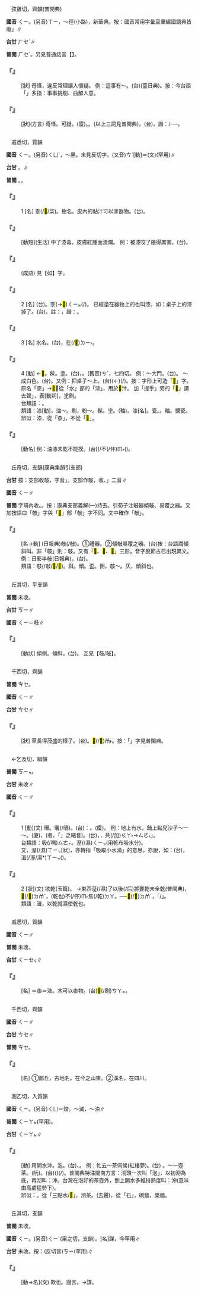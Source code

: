 
=={{ruby|蹊|ㄑㄧ}}==

　弦雞切，齊韻(普閩典)

'''國音''' <rt>ㄑㄧ</rt>。(另音)<rt>ㄒㄧ</rt>，～徑(小路)，新華典。按：國音常用字彙至重編國語典皆廢{{ruby|「|ㄑㄧ}}」∥

'''台甘''' <rt>ㄏㆤˊ</rt>∥

'''普閩''' <rt>ㄏㆤˊ</rt>。另見普通話音【{{ruby|蹊|ㄒㄧ}}】。

    

==='''『{{ruby|蹺|ㄑㄧㄠ}}{{ruby|蹊|·ㄑㄧ}}』'''===
: [狀] 奇怪，違反常理讓人懷疑。 例：這事有～。(台){{ruby|曲|ㄎㄧㄠ}}{{ruby|敧|ㄎㄧ}}(臺日典)。按：今台語「{{ruby|曲|ㄎㄧㄠ}}{{ruby|敧|ㄎㄧ}}」多指：事事挑剔、曲解人意。
    

==='''『{{ruby|蹊|ㄑㄧ}}{{ruby|蹺|ㄑㄧㄠ}}』'''===
: [狀](方言) 奇怪。可疑。(廈){{ruby|巧|ㄎㄚˋ}}{{ruby|怪|ㄍㄨㄞ˪}}。{{ruby|堯|ㆣㄧㄠˊ}}{{ruby|疑|ㆣㄧˊ}}。{{ruby|蹺|ㄎㄧㄠ}}{{ruby|敧|ㄎㄧ}}(以上三詞見普閩典)。(台){{ruby|蹊|ㄎㄧ}}{{ruby|蹺|ㄎㄧㄠ}}，諧：{{ruby|敧|ㄎㄧ}}{{ruby|蹺|ㄎㄧㄠ}}/{{ruby|敧|ㄎㄧ}}{{ruby|曲|ㄎㄧㄠ}}──{{ruby|有|ㄨ˫}}{{ruby|值|ㄉㄚㆵ ͘}}{{ruby|得|ㄉㄧㆵ}}{{ruby|嫌|ㄏㄧㆰˊ}}{{ruby|疑|ㆣㄧˊ}}{{ruby|丌|ㆤ}}{{ruby|所|ㄙㆦˋ}}{{ruby|在|ㄗㄞ˫}}。
    

=={{ruby|漆|ㄑㄧ}}==

　戚悉切，質韻

'''國音''' <rt>ㄑㄧ</rt>。(另音)<rt>ㄑㄩˋ</rt>，～黑。未見反切字。(又音)<rt>ㄘˋ</rt>[動]＝{{ruby|<mark>&#xf944b;</mark>|ㄑㄧㄝˋ}}{{ruby|/|·ㄑㄧㄝ}}(文)(罕用)∥

'''台甘''' {{ruby|(文)|ㄑㄧㆤㆶ}}。{{ruby|(語)|ㄘㄚㆵ}}∥

'''普閩''' {{ruby|(文)|ㄑㄧㆵ}}。{{ruby|(白)|ㄘㄚㆵ}}。

    

==='''『{{ruby|漆|ㄑㄧ}}』'''===
:1  [名] 桼(/<mark>&#xf944d;</mark>/柒)。樹名。皮內的黏汁可以塗器物。(台){{ruby|漆|ㄘㄚㆵ}}。
:
    

==='''『{{ruby|漆|ㄑㄧ}}{{ruby|咬|ㄧㄠˇ}}{{ruby|啦|ㄌㄚ}}』'''===
: [動短](生活) 中了漆毒，皮膚紅腫面潰爛。 例：被漆咬了癢得厲害。(台){{ruby|被|ㄏㆦ˫}}{{ruby|漆|ㄘㄚㆵ}}{{ruby|咬|ㄍㄚ˫}}{{ruby|著|ㄉㄧㄜㆷ ͘}}{{ruby|癢|ㄐㄧㆧ˫/ㄐㄧㆫ}}{{ruby|<mark>&#xffa42;</mark>|ㄍㄚㆷ}}{{ruby|<mark>&#xffa45;</mark>|ㆠㆤ˫/ㆠㄨㆤ˫}}{{ruby|講|ㄍㆲˋ}}{{ruby|得|ㄉㄧㆵ}}。
    

==='''『{{ruby|如|ㄖㄨˊ}}{{ruby|膠|ㄐㄧㄠ}}{{ruby|似|ㄙˋ}}{{ruby|漆|ㄑㄧ}}』'''===
: (成語) 見【如】字。
    

==='''『{{ruby|漆|ㄑㄧ}}』'''===
:2  [名] (台){{ruby|漆|ㄘㄚㆵ}}。{{ruby|用|ㄧㄥ˪/ㄧㆲ˫}}桼(→<mark>&#xf944d;</mark>)<rt>ㄑㄧㆵ</rt>{{ruby|樹|ㄑㄧㄨ˫}}{{ruby|丌|ㆤ}}{{ruby|汁|ㄗㄚㆴ/ㄐㄧㄚㆴ}}{{ruby|或|ㄧㄚㆷ ͘}}{{ruby|是|ㄒㄧ˫}}{{ruby|其|ㄍㄧˊ}}{{ruby|樹|ㄑㄧㄨ˫}}{{ruby|脂|ㄐㄧ}}(/{{ruby|乳|ㄌㄧㄥ}}){{ruby|製|ㄗㆤ˪}}{{ruby|成|ㄒㄧㄥˊ}}{{ruby|丌|ㆤ}}{{ruby|塗|ㄊㆦˊ}}{{ruby|料|ㄌㄧㄠ˫}}。 已經塗在器物上的也叫漆。如：桌子上的漆掉了。(台){{ruby|桌|ㄉㄜㆷ}}{{ruby|頂|ㄉㄧㄥˋ}}{{ruby|丌|ㆤ}}{{ruby|油|ㄧㄨˊ}}{{ruby|漆|ㄘㄚㆵ}}{{ruby|落|ㄌㄚㆶ}}{{ruby|去|ㄎㄧ˪}}。註：{{ruby|漆|ㄘㄚㆵ}}，諧：{{ruby|刷|ㄘㄚㆵ}}。
    

==='''『{{ruby|漆|ㄑㄧ}}』'''===
:3  [名] 水名。(台){{ruby|溪|ㄎㄨㆤ/ㄎㆤ}}{{ruby|名|ㄇㄧㄚˊ}}，在(/<mark>&#xf9853;</mark>)<rt>ㄉㄧ˫</rt>{{ruby|陝|ㄒㄧㆰˋ}}{{ruby|西|ㄙㄞ/ㄙㆤ}}{{ruby|省|ㄒㄧㄥˋ}}。
    

==='''『{{ruby|漆|ㄑㄧ}}』'''===
:4  [動] ←<mark>&#xf9450;</mark>。髹。塗。(台){{ruby|用|ㄧㄥ˫/ㄧㆲ˫}}{{ruby|漆|ㄘㄚㆵ}}{{ruby|汁|ㄗㄚㆴ/ㄐㄧㄚㆴ}}，{{ruby|油|ㄧㄨˊ}}{{ruby|漆|ㄘㄚㆵ}}。(舊音)<rt>ㄘˋ</rt>，七四切。 例：～大門。(台){{ruby|油|ㄧㄨˊ}}{{ruby|漆|ㄘㄚㆵ}}{{ruby|大|ㄉㄨㄚ˫}}{{ruby|門|ㄇㆭˊ}}。 ～成白色。(台){{ruby|漆|ㄘㄚㆵ}}{{ruby|作|ㄗㄜ˪}}{{ruby|白|ㄅㆤㆷ ͘}}{{ruby|色|ㄒㄧㆤㆶ}}。又例：把桌子～上。(台){{ruby|桌|ㄉㄜㆷ}}{{ruby|仔|ㄚ}}{{ruby|用|ㄧㄥ˫/ㄧㆲ˫}}{{ruby|漆|ㄘㄚㆵ}}{{ruby|加|ㄍㄚ˫}}(←{{ruby|共|ㄍㄤ˫}}){{ruby|漆|ㄘㄚㆵ}}(/{{ruby|過|ㄍㆤ˪/ㄍㄨㆤ˪}}{{ruby|漆|ㄘㄚㆵ}}){{ruby|一|ㄐㄧㆵ ͘}}{{ruby|下|·ㆤ˫}}。按：字形上可造「<mark>&#xf944d;</mark>」字。原名「桼」→<mark>&#xf944d;</mark>，從「水」部的「漆」，用於<mark>&#xf944d;</mark>汁。 加「提手」旁的「<mark>&#xf944e;</mark>」讀去聲{{ruby|「|ㄘˋ}}」，表[動詞]，塗刷。
:台類語：{{ruby|油|ㄧㄨˊ}}{{ruby|漆|ㄘㄚㆵ}}。
:
:類語：漆[動]，油～。刷，粉～。髹。塗。(釉)。漆[名]。瓷。{{ruby|琺|ㄈㄚˋ}}{{ruby|瑯|ㄌㄤˊ}}。釉。搪瓷。
:
:辨似：漆，從「桼」，不從「<mark>&#xf944f;</mark>」。
:
    

==='''『{{ruby|油|ㄧㄡˊ}}{{ruby|漆|ㄑㄧ}}』'''===
: [動名] 例：油漆未乾不能摸。(台){{ruby|過|ㄍㆤ˪/ㄍㄨㆤ˪}}{{ruby|油|ㄧㄨˊ}}{{ruby|漆|ㄘㄚㆵ}}{{ruby|未|ㆠㄨㆤ˫/ㆠㆤ˫}}{{ruby|乾|ㄉㄚ}}{{ruby|<mark>&#xffa45;</mark>|ㆠㆤ˫/ㆠㄨㆤ˫}}{{ruby|用|ㄧㄥ˫/ㄧㆲ˫}}{{ruby|得|ㄉㄧㆵ}}(/不(/伓)<rt>ㆬ˫</rt>{{ruby|通|ㄊㄤ}}{{ruby|摸|ㆠㆲ}}({{ruby|著|ㄉㄧㄜㆷ ͘}})。
    

=={{ruby|攲|ㄑㄧ}}==

　丘奇切，支韻(康典集韻引支部)

'''台甘''' 按：支部收敧，字音{{ruby|「|ㄎㄧ}}」。支部作敧，收{{ruby|「|ㄧ}}、{{ruby| |ㄎㄧ}}」二音∥

'''國音''' <rt>ㄑㄧ</rt>{{ruby|。|ㄐㄧˇ}}∥

'''普閩''' {{ruby|攲|ㄑㄧ}}字項內收{{ruby|(文)|ㄎㄧ}}。{{ruby|(白)|ㄎㄧㄚ}}。按：康典支部義解(一)持去。引荀子注攲器傾敧、易覆之器。又加按語曰「攲」字與「<mark>&#xf9459;</mark>」部「敧」字不同。文中確作「敧」。

    

==='''『{{ruby|攲|ㄑㄧ}}』'''===
: [名→動] (日報典)攲(/敧)。①禮器。②傾敧易覆之器。(台)按：台語謂傾斜叫{{ruby|：|ㄎㄧ}}。非「攲」則：敧。又有「<mark>&#xf9443;</mark>、<mark>&#xf9445;</mark>、<mark>&#xf9444;</mark>」三形。音字脫節古已出現異文。 例：日影半敧(日報典)。(台){{ruby|日|ㆢㄧㆵ ͘/ㄌㄧㆵ ͘}}{{ruby|影|ㄧㆩˋ}}{{ruby|斜|ㄑㄧㄚˊ}}{{ruby|去|ㄎㄧ˪}}。
:類語：攲(/敧/<mark>&#xf9443;</mark>/<mark>&#xf9444;</mark>)。斜。傾。歪。側，攲～。仄，傾斜也。
:
    

=={{ruby|僛|ㄑㄧ}}==

　丘其切，平支韻

'''普閩''' 未收。

'''台甘''' <rt>ㄎㄧ</rt>∥

'''國音''' <rt>ㄑㄧ</rt>＝攲∥

    

==='''『{{ruby|僛|ㄑㄧ}}』'''===
: [動狀] 傾側。傾斜。(台){{ruby|僛|ㄎㄧ}}。 互見【攲/敧】。
    

=={{ruby|萋|ㄑㄧ}}==

　千西切，齊韻

'''普閩''' <rt>ㄘㆤ</rt>。

'''國音''' <rt>ㄑㄧ</rt>∥

'''台甘''' <rt>ㄘㆤ</rt>∥

    

==='''『{{ruby|萋|ㄑㄧ}}{{ruby|萋|ㄑㄧ}}』'''===
: [狀] 草長得茂盛的樣子。(台){{ruby|茂|ㆠㆦ˫}}{{ruby|盛|ㄒㄧㄥ˫}}。{{ruby|草|ㄘㄠˋ}}{{ruby|仔|ㄚ}}{{ruby|發|ㄏㄨㄚㆵ}}{{ruby|<mark>&#xffa42;</mark>|ㄍㄚㆷ}}{{ruby|真|ㄐㄧㄣ}}<mark>&#xf924d;</mark>(/<mark>&#xf9456;</mark>)<rt>ㆰ˫</rt>。按：「{{ruby|<mark>&#xf9456;</mark>|ㆰ˫}}」字見普閩典。
    

=={{ruby|<mark>&#xfa0fa;</mark>|ㄑㄧ}}==

　←乞及切，緝韻{{ruby|＝|ㄑㄧˋ}}

'''普閩''' <rt>ㄎㄧㆴ</rt>。

'''台甘''' 未收∥

'''國音''' <rt>ㄑㄧ</rt>∥

    

==='''『{{ruby|<mark>&#xfa0fa;</mark>|ㄑㄧ}}』'''===
:1  [動](文) 曝。曬(/晒)。(台){{ruby|諧|ㄏㄞˊ}}：{{ruby|吸|ㄎㄧㆴ}}。(廈){{ruby|燥|ㄙㄜ˪}}。 例：地上有水，鋪上點兒沙子～一～。(廈){{ruby|涂|ㄊㆦˊ}}{{ruby|骹|ㄎㄚ}}{{ruby|有|ㄨ˫}}{{ruby|水|ㄗㄨㄧˋ}}，{{ruby|鋪|ㄆㆦ}}{{ruby|淡|ㄉㆰ˫}}{{ruby|薄|ㄅㄜㆷ ͘}}{{ruby|沙|ㄙㄨㄚ}}{{ruby|燥|ㄙㄜ˪}}{{ruby|者|ㄗㆤ}}(者，「{{ruby|一|ㄐㄧㆵ ͘}}{{ruby|下|·ㆤ˫}}」之縮音)。(台){{ruby|土|ㄊㆦˊ}}{{ruby|腳|ㄎㄚ}}{{ruby|有|ㄨ˫}}{{ruby|水|ㄗㄨㄧˋ}}，{{ruby|鋪|ㄆㆦ}}{{ruby|一|ㄐㄧㆵ ͘}}{{ruby|屑|ㄙㄨㆵ}}{{ruby|仔|ㄚ}}{{ruby|沙|ㄙㄨㄚ}}，共(/加)<rt>ㄍㄚ˫</rt>{{ruby|嗍|ㄙㄜㆷ}}{{ruby|嗍|ㄙㄜㆷ}}→{{ruby|「|ㄙㄜ˪}}<rt>ㄙㄜ˪</rt>」{{ruby|咧|ㄌㆤ˪}}。
:台類語：吸(/嗍)<rt>ㄙㄜㆷ</rt>。溼(/濕)<rt>ㄑㄧㆴ</rt>(用乾布吸水分)。
:
:又，溼(/濕)<rt>ㄒㄧㆴ</rt>[狀]，亦轉指「吸取小水滴」的意思，亦說{{ruby|：|ㄗㄨㆷ}}，如：(台){{ruby|墨|ㆠㄚㆵ ͘}}{{ruby|水|ㄗㄨㄧˋ}}{{ruby|捙|ㄑㄧㄚ}}{{ruby|倒|ㄉㄜˋ}}，{{ruby|用|ㄧㄥ˫/ㄧㆲ˫}}{{ruby|吸|ㄎㄧㆴ}}{{ruby|紙|ㄗㄨㄚˋ}}{{ruby|或|ㄧㄚㆷ}}{{ruby|乾|ㄉㄚ}}{{ruby|布|ㄅㆦ˪}}{{ruby|共|ㄍㄚ˫}}湒(/溼/濕*)<rt>ㄒㄧㆴ</rt>({{ruby|/|ㄑㄧㆴ}}){{ruby|起|·ㄎㄧˋ}}{{ruby|來|·ㄌㄞˊ}}。
:
    

==='''『{{ruby|<mark>&#xfa0fa;</mark>|ㄑㄧ}}』'''===
:2  [狀](文) 欲乾(玉篇)。 →東西溼(/濕)了以後(/后)將要乾未全乾(普閩典)，{{ruby|物|ㄇㄧㆷ ͘}}<mark>&#xffc68;</mark>(/<mark>&#xffcc6;</mark>)<rt>ㄉㆰˊ</rt>{{ruby|了|ㄌㄧㄠˋ}}{{ruby|後|ㄠ˫}}，{{ruby|<mark>&#xffa49;</mark>|ㆠㆤㆷ/ㆠㄨㆤㆷ ͘}}{{ruby|焦|ㄉㄚ}}(乾也)不(/伓)<rt>ㆬ˫</rt>{{ruby|成|ㄐㄧㆩˊ}}焦(/乾)<rt>ㄉㄚ</rt>{{ruby|丌|ㆤ}}{{ruby|情|ㄐㄧㄥˊ}}{{ruby|形|ㄏㄧㄥˊ}}。──{{ruby|半|ㄅㄨㆩ˪}}<mark>&#xffc68;</mark>(/<mark>&#xffcc6;</mark>)<rt>ㄉㆰˊ</rt>{{ruby|乾|ㄉㄚ}}，{{ruby|猶|ㄧㄠˋ}}「{{ruby|溼|ㄒㄧㆴ}}{{ruby|溼|ㄒㄧㆴ}}/{{ruby|濕|ㄒㄧㆴ}}{{ruby|濕|ㄒㄧㆴ}}」。
:類語：湒，以乾就濕使乾也。
:
    

=={{ruby|<mark>&#xf944d;</mark>|ㄑㄧ}}==

　戚悉切，質韻

'''國音''' <rt>ㄑㄧ</rt>∥

'''普閩''' 未收。

'''台甘''' <rt>ㄑㄧㆤㆶ</rt>{{ruby|。|ㄑㄧㆵ}}∥

    

==='''『{{ruby|<mark>&#xf944d;</mark>|ㄑㄧ}}』'''===
: [名] ＝桼＝漆。木可以桼物。(台){{ruby|木|ㆠㆦㆶ ͘}}{{ruby|汁|ㄗㄚㆴ/ㄐㄧㄚㆴ}}{{ruby|會|ㄨㆤ˫/ㆤ˫}}{{ruby|得|ㄉㄧㆵ}}<mark>&#xf944e;</mark>(/刷)<rt>ㄘㄚㆵ</rt>{{ruby|物|ㄇㆭㆷ ͘/ㄇㄧㆷ ͘}}{{ruby|丌|ㆤ}}{{ruby|樹|ㄑㄧㄨ˫}}{{ruby|仔|ㄚ}}。
    

=={{ruby|郪|ㄑㄧ}}==

　千西切，齊韻

'''國音''' <rt>ㄑㄧ</rt>∥

'''台甘''' <rt>ㄘㆤ</rt>∥

'''普閩''' <rt>ㄘㆤ</rt>。

    

==='''『{{ruby|郪|ㄑㄧ}}』'''===
: [名] ①郪丘，古地名。在今之山東。②溪名，在四川。
    

=={{ruby|沏|ㄑㄧ}}==

　測乙切，入質韻

'''國音''' <rt>ㄑㄧ</rt>。(另音)<rt>ㄑㄩ</rt>＝焌。～滅，～油∥

'''普閩''' <rt>ㄑㄧㄚㆵ</rt>(罕用)。

'''台甘''' <rt>ㄑㄧㄚㆵ</rt>∥

    

==='''『{{ruby|沏|ㄑㄧ}}』'''===
: [動] 用開水沖。泡。(台){{ruby|用|ㄧㆲ˫/ㄧㄥ˫}}{{ruby|滾|ㄍㄨㄣˋ}}{{ruby|水|ㄗㄨㄧˋ}}{{ruby|泡|ㄆㄠ˪}}、{{ruby|沖|ㄑㄧㆲ}}。 例：忙去～茶伺候(紅樓夢)。(台){{ruby|趕|ㄍㄨㆩˋ}}{{ruby|緊|ㄍㄧㄣˋ}}{{ruby|著|ㄉㄧㄜㆷ ͘}}{{ruby|去|ㄎㄧ˪}}{{ruby|泡|ㄆㄠˋ}}{{ruby|茶|ㄉㆤˊ}}{{ruby|伺|ㄙㄨ}}{{ruby|候|ㄏㄠ˫}} 。～一壺茶。(阮)。(台)({{ruby|去|ㄎㄧ˪}}){{ruby|泡|ㄆㄠ˪}}(/{{ruby|沖|ㄑㄧㆲ}}){{ruby|一|ㄐㄧㆵ ͘}}{{ruby|罐|ㄍㄨㄢ˪}}{{ruby|茶|ㄉㆤˊ}}。普閩典特注閩南方言：沏頭一次叫「泡」，以初沏為底，再沏叫：沖。台灣在泡好的茶壺外，倒上開水多維持熱度叫：沖(意味由高處猛勢{{ruby|倒|ㄉㄠˋ}}下)。
:辨似：{{ruby|沏|ㄑㄧ}}，從「三點水/<mark>&#xf925e;</mark>」，沏茶。{{ruby|砌|ㄑㄧˋ}}(去聲)，從「石」，砌牆，築牆。
:
    

=={{ruby|諆|ㄑㄧ}}==

　丘其切，支韻

'''普閩''' 未收。

'''國音''' <rt>ㄑㄧ</rt>。(另音)<rt>ㄑㄧˊ</rt>(渠之切，支韻)。[名]謀，今罕用∥

'''台甘''' 未收。按：(反切音)<rt>ㄎㄧ</rt>{{ruby|、|ㄎㄧˊ}}(罕用)∥

    

==='''『{{ruby|諆|ㄑㄧ}}』'''===
: [動→名](文) 欺也。謾言。→謀。
    
